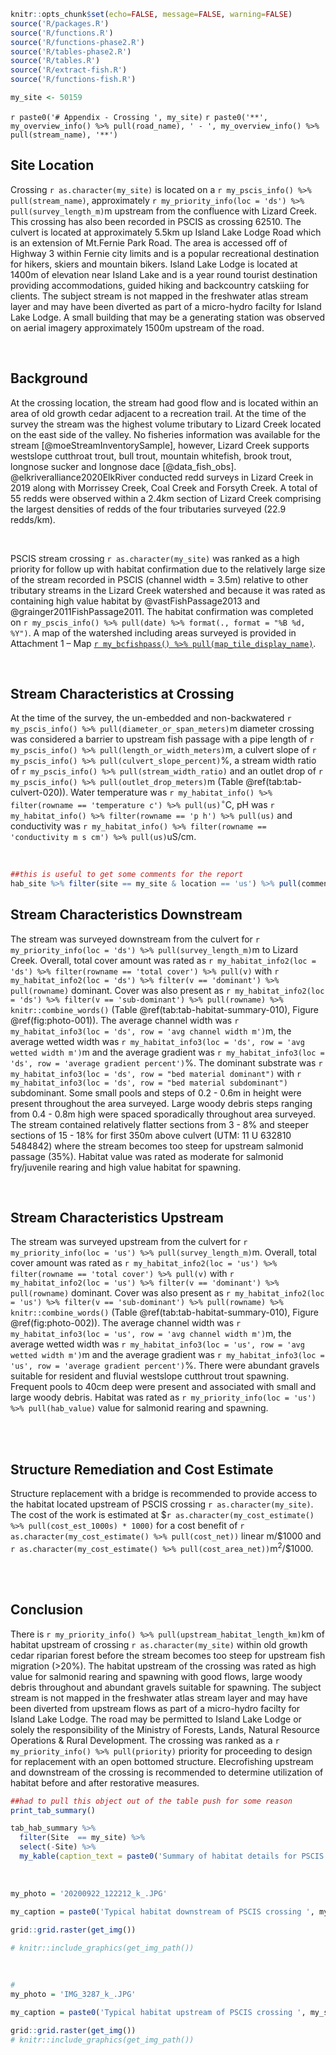 
```r
knitr::opts_chunk$set(echo=FALSE, message=FALSE, warning=FALSE)
source('R/packages.R')
source('R/functions.R')
source('R/functions-phase2.R')
source('R/tables-phase2.R')
source('R/tables.R')
source('R/extract-fish.R')
source('R/functions-fish.R')


```



```r
my_site <- 50159
```


`r paste0('# Appendix - Crossing ', my_site)`{-} 
`r paste0('**', my_overview_info() %>% pull(road_name), ' - ', my_overview_info() %>% pull(stream_name), '**')`


## Site Location {-}

Crossing `r as.character(my_site)` is located on a `r my_pscis_info() %>% pull(stream_name)`, approximately `r my_priority_info(loc = 'ds') %>% pull(survey_length_m)`m upstream from the confluence with Lizard Creek. This crossing has also been recorded in PSCIS as crossing 62510.  The culvert is located at approximately 5.5km up Island Lake Lodge Road which is an extension of Mt.Fernie Park Road.  The area is accessed off of Highway 3 within Fernie city limits and is a popular recreational destination for hikers, skiers and mountain bikers.  Island Lake Lodge is located at 1400m of elevation near Island Lake and is a year round tourist destination providing accommodations, guided hiking and backcountry catskiing for clients. The subject stream is not mapped in the freshwater atlas stream layer and may have been diverted as part of a micro-hydro facilty for Island Lake Lodge.  A small building that may be a generating station was observed on aerial imagery approximately 1500m upstream of the road.


<br>

## Background {-}

At the crossing location, the stream had good flow and is located within an area of old growth cedar adjacent to a recreation trail. At the time of the survey the stream was the highest volume tributary to Lizard Creek located on the east side of the valley. No fisheries information was available for the stream [@moeStreamInventorySample], however, Lizard Creek supports westslope cutthroat trout, bull trout, mountain whitefish, brook trout, longnose sucker and longnose dace [@data_fish_obs]. @elkriveralliance2020ElkRiver conducted redd surveys in Lizard Creek in 2019 along with Morrissey Creek, Coal Creek and Forsyth Creek.  A total of 55 redds were observed within a 2.4km section of Lizard Creek comprising the largest densities of redds of the four tributaries surveyed (22.9 redds/km).

<br>

PSCIS stream crossing `r as.character(my_site)` was ranked as a high priority for follow up with habitat confirmation due to the relatively large size of the stream recorded in PSCIS (channel width = 3.5m) relative to other tributary streams in the Lizard Creek watershed and because it was rated as containing high value habitat by @vastFishPassage2013 and @grainger2011FishPassage2011. The habitat confirmation was completed on `r my_pscis_info() %>% pull(date) %>% format(., format = "%B %d, %Y")`. A map of the watershed including areas surveyed is provided in Attachment 1 – Map [`r my_bcfishpass() %>% pull(map_tile_display_name)`](`r my_mapsheet()`).

<br>

## Stream Characteristics at Crossing {-}

At the time of the survey, the un-embedded and non-backwatered `r my_pscis_info() %>% pull(diameter_or_span_meters)`m diameter crossing was considered a barrier to upstream fish passage with a pipe length of `r my_pscis_info() %>% pull(length_or_width_meters)`m, a culvert slope of `r my_pscis_info() %>% pull(culvert_slope_percent)`%, a stream width ratio of `r my_pscis_info() %>% pull(stream_width_ratio)` and an outlet drop of `r my_pscis_info() %>% pull(outlet_drop_meters)`m (Table \@ref(tab:tab-culvert-020)). Water temperature was `r my_habitat_info() %>% filter(rowname == 'temperature c') %>% pull(us)`$^\circ$C, pH was `r my_habitat_info() %>% filter(rowname == 'p h') %>% pull(us)` and conductivity was `r my_habitat_info() %>% filter(rowname == 'conductivity m s cm') %>% pull(us)`uS/cm.  

<br>


```r
##this is useful to get some comments for the report
hab_site %>% filter(site == my_site & location == 'us') %>% pull(comments)

```
## Stream Characteristics Downstream {-}

The stream was surveyed downstream from the culvert for `r my_priority_info(loc = 'ds') %>% pull(survey_length_m)`m to Lizard Creek. Overall, total cover amount was rated as `r my_habitat_info2(loc = 'ds') %>% filter(rowname == 'total cover') %>% pull(v)` with  `r my_habitat_info2(loc = 'ds') %>% filter(v == 'dominant') %>% pull(rowname)` dominant. Cover was also present as `r my_habitat_info2(loc = 'ds') %>% filter(v == 'sub-dominant') %>% pull(rowname) %>% knitr::combine_words()` (Table \@ref(tab:tab-habitat-summary-010), Figure \@ref(fig:photo-001)). The average channel width was `r my_habitat_info3(loc = 'ds', row = 'avg channel width m')`m, the average wetted width was `r my_habitat_info3(loc = 'ds', row = 'avg wetted width m')`m and the average gradient was `r my_habitat_info3(loc = 'ds', row = 'average gradient percent')`%.  The dominant substrate was `r my_habitat_info3(loc = 'ds', row = "bed material dominant")` with `r my_habitat_info3(loc = 'ds', row = "bed material subdominant")` subdominant. Some small pools and steps of 0.2 - 0.6m in height were present throughout the area surveyed. Large woody debris steps ranging from 0.4 - 0.8m high were spaced sporadically throughout area surveyed.  The stream contained relatively flatter sections from 3 - 8% and steeper sections of 15 - 18% for first 350m above culvert (UTM: 11 U 632810 5484842) where the stream becomes too steep for upstream salmonid passage (35%). Habitat value was rated as moderate for salmonid fry/juvenile rearing and high value habitat for spawning.  

<br>

## Stream Characteristics Upstream {-}

The stream was surveyed upstream from the culvert for `r my_priority_info(loc = 'us') %>% pull(survey_length_m)`m. Overall, total cover amount was rated as `r my_habitat_info2(loc = 'us') %>% filter(rowname == 'total cover') %>% pull(v)` with  `r my_habitat_info2(loc = 'us') %>% filter(v == 'dominant') %>% pull(rowname)` dominant. Cover was also present as `r my_habitat_info2(loc = 'us') %>% filter(v == 'sub-dominant') %>% pull(rowname) %>% knitr::combine_words()` (Table \@ref(tab:tab-habitat-summary-010), Figure \@ref(fig:photo-002)). The average channel width was `r my_habitat_info3(loc = 'us', row = 'avg channel width m')`m, the average wetted width was `r my_habitat_info3(loc = 'us', row = 'avg wetted width m')`m and the average gradient was `r my_habitat_info3(loc = 'us', row = 'average gradient percent')`%.  There were abundant gravels suitable for resident and fluvial westslope cutthrout trout spawning.  Frequent pools to 40cm deep were present and associated with small and large woody debris. Habitat was rated as `r my_priority_info(loc = 'us') %>% pull(hab_value)` value for salmonid rearing and spawning. 


<br><br>

## Structure Remediation and Cost Estimate {-}

Structure replacement with a bridge is recommended to provide access to the habitat located upstream of PSCIS crossing `r as.character(my_site)`.  The cost of the work is estimated at \$`r as.character(my_cost_estimate() %>% pull(cost_est_1000s) * 1000)` for a cost benefit of `r as.character(my_cost_estimate() %>% pull(cost_net))` linear m/\$1000 and `r as.character(my_cost_estimate() %>% pull(cost_area_net))`m^2^/\$1000.

<br><br>


## Conclusion {-}

There is `r my_priority_info() %>% pull(upstream_habitat_length_km)`km of habitat upstream of crossing `r as.character(my_site)` within old growth cedar riparian forest before the stream becomes too steep for upstream fish migration (>20%).  The habitat upstream of the crossing was rated as high value for salmonid rearing and spawning with good flows, large woody debris throughout and abundant gravels suitable for spawning. The subject stream is not mapped in the freshwater atlas stream layer and may have been diverted from upstream flows as part of a micro-hydro facilty for Island Lake Lodge.  The road may be permitted to Island Lake Lodge or solely the responsibility of the Ministry of Forests, Lands, Natural Resource Operations & Rural Development. The crossing was ranked as a `r my_priority_info() %>% pull(priority)` priority for proceeding to design for replacement with an open bottomed structure.  Elecrofishing upstream and downstream of the crossing is recommended to determine utilization of habitat before and after restorative measures.


\pagebreak

```r
##had to pull this object out of the table push for some reason
print_tab_summary()

```

\pagebreak

```r
tab_hab_summary %>% 
  filter(Site  == my_site) %>% 
  select(-Site) %>% 
  my_kable(caption_text = paste0('Summary of habitat details for PSCIS crossing ', my_site, '.'))

```


<br>

```r
my_photo = '20200922_122212_k_.JPG'

my_caption = paste0('Typical habitat downstream of PSCIS crossing ', my_site, '.')

grid::grid.raster(get_img())

# knitr::include_graphics(get_img_path())
```

<br>

```r

# 
my_photo = 'IMG_3287_k_.JPG'

my_caption = paste0('Typical habitat upstream of PSCIS crossing ', my_site, '.')

grid::grid.raster(get_img())
# knitr::include_graphics(get_img_path())
```

